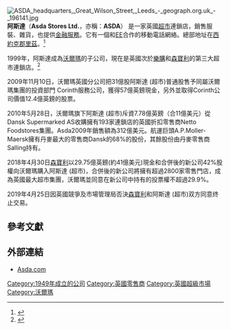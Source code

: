 {{Infobox company   
|name = Asda Stores Ltd.
|type = 子公司
|parent = [[沃尔玛|沃尔玛]]
|logo = [[File:ASDA_logo.svg|220 px]]
|caption =
|foundation = 1949年2月19日
|location = [[英國|英國]]，[[西約克郡|西約克郡]]，[[里茲|里茲]]
|key_people = {{nowrap|Andy Clarke<br /><small>（總裁兼CEO）</small><br />Alex Russo<br /><small>（CFO）</small>}}
|locations = 568<ref name="suttonguardian">{{cite journal|title=Store idea|publisher=[[Sutton_Guardian|Sutton Guardian]]|page=5}}</ref>
|operating_income = [[英鎊|£]]6.38億
|num_employees = 175,000
|industry = 零售
|products = [[雜貨|雜貨]]，[[金融服務|金融服務]]
|homepage = {{URL|https://www.asda.com}}
}}
[[File:ASDA_headquarters,_Great_Wilson_Street,_Leeds_-_geograph.org.uk_-_196141.jpg|thumb]]
'''阿斯達'''（'''Asda Stores Ltd.'''，亦稱：'''ASDA'''） 是一家英國[[超市|超市]]連鎖店，銷售服裝、雜貨，也提供[[金融服務|金融服務]]。它有一個和[[EE_(電信公司)|EE]]合作的移動電話網絡。總部地址在[[西約克郡|西約克郡]][[里茲|里茲]]。<ref>{{cite web |url=http://your.asda.com/section-contact-asda |title=Contact the right service team |publisher=Asda |accessdate=20 June 2010 |archiveurl=https://web.archive.org/web/20100722100737/http://your.asda.com/section-contact-asda |archivedate=2010-07-22 |deadurl=yes }}</ref>

1999年，阿斯達成為[[沃爾瑪|沃爾瑪]]的子公司，現在是英國次於[[樂購|樂購]]和[[森寶利|森寶利]]的第三大超市連鎖店。<ref name="Sainsbury's overtakes Asda for first time in a decade">{{cite news|url=http://www.telegraph.co.uk/finance/newsbysector/retailandconsumer/10571062/Sainsburys-overtakes-Asda-for-first-time-in-a-decade.html|title=Sainsbury's overtakes Asda for first time in a decade|newspaper=The Telegraph|date=14 January 2014|accessdate=16 May 2014|archive-date=2014-09-24|archive-url=https://web.archive.org/web/20140924044027/http://www.telegraph.co.uk/finance/newsbysector/retailandconsumer/10571062/Sainsburys-overtakes-Asda-for-first-time-in-a-decade.html|dead-url=no}}</ref>

2009年11月10日，沃爾瑪英國分公司把31億股阿斯達 (超市)普通股售予同屬沃爾瑪集團的投資部門 Corinth服務公司，獲得57億英鎊現金，另外並取得Corinth公司價值12.4億英鎊的股票。

2010年5月28日，沃爾瑪旗下阿斯達 (超市)斥資7.78億英鎊（合11億美元）從Dansk Supermarked AS收購擁有193家連鎖店的英國折扣零售商Netto Foodstores集團。Asda2009年銷售額為312億美元。航運巨頭A.P.Moller-Maersk擁有丹麥最大的零售商Dansk的68%的股份，其餘股份由丹麥零售商Salling持有。

2018年4月30日[[森寶利|森寶利]]以29.75億英鎊(約41億美元)現金和合併後的新公司42%股權向沃爾瑪購入阿斯達 (超市)，合併後的新公司將擁有超過2800家零售門店，成為英國最大超市集團，沃爾瑪並同意在新公司中持有的投票權不超過29.9%。

2019年4月25日因英國競爭及市場管理局否決[[森寶利|森寶利]]和阿斯達 (超市)双方同意终止交易。

== 參考文獻 ==
{{reflist|2}}

== 外部連結 ==
{{Commons category|Asda}}
* [https://www.asda.com Asda.com]{{Wayback|url=https://www.asda.com/ |date=20220115212314 }}

{{UK supermarkets}}
[[Category:1949年成立的公司|Category:1949年成立的公司]]
[[Category:英國零售商|Category:英國零售商]]
[[Category:英國超級市場|Category:英國超級市場]]
[[Category:沃爾瑪|Category:沃爾瑪]]